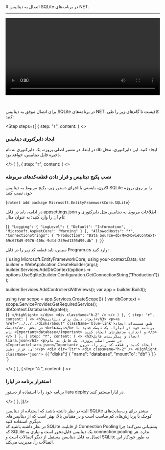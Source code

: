 
<Layout>
# اتصال به دیتابیس SQLite در برنامه‌های NET.
<hr className="mb-2" />

<video
  src="https://files.liara.ir/liara/dotnet/dotnet-ef.mp4"
  controls="controls"
  className="block w-full"
  width="100%" />

<br />
<p> برای اتصال موفق به دیتابیس SQLite در برنامه‌های NET. کافیست تا گام‌های زیر را طی کنید: </p>
<div className="h-2" />

<Step  steps={[
    {
    step: "۱",
    content: (
    <>
            <h3>ایجاد دایرکتوری دیتابیس</h3>
            <div className="h-1" />
            <p>
                در ابتدا، در مسیر اصلی پروژه، یک دایرکتوری به نام <Important>db</Important> ایجاد کنید. این دایرکتوری، 
                محل ذخیره فایل دیتابیس، خواهد بود.
            </p>
    </>
    )
    },
    {
    step: "۲",
    content: (
    <>
            <h3>
                نصب پکیج دیتابیس و قرار دادن قطعه‌کدهای مربوطه
            </h3>
            <p>
                اکنون، بایستی با اجرای دستور زیر، پکیج مربوط به دیتابیس SQLite را بر روی پروژه خود، نصب کنید
            </p>
            <div className="h-2" />
            <div dir='ltr'>
                <Highlight className="dotnet">
                    {`dotnet add package Microsoft.EntityFrameworkCore.SQLite`}
                </Highlight>
            </div>
            <div className="h-2" />
            <p>
                در ادامه، باید در فایل <Important>appsettings.json</Important> اطلاعات مربوط به دیتابیس مثل دایرکتوری و نام آن را وارد کنید؛ به عنوان مثال:
            </p>
                        <div className="h-2" />
            <div dir='ltr'>
                <Highlight className="dotnet">
                    {`{
  "Logging": {
    "LogLevel": {
      "Default": "Information",
      "Microsoft.AspNetCore": "Warning"
    }
  },
  "AllowedHosts": "*",
  "ConnectionStrings": {
    "Production": "Data Source=db/MvcMovieContext-69c678d9-0976-406c-9d44-239ed1395d90.db"
    }
}`}
                </Highlight>
            </div>
            <div className="h-2" />
            <p>
            سپس، باید قطعه کد زیر را در فایل <Important>Program.cs</Important> وارد کنید:
            </p>
                        <div className="h-2" />
            <div dir='ltr'>
                <Highlight className="dotnet">
                    {`using Microsoft.EntityFrameworkCore;
using your-context.Data;
var builder = WebApplication.CreateBuilder(args);
    builder.Services.AddDbContext<your-context>(options =>
        options.UseSqlite(builder.Configuration.GetConnectionString("Production")));

builder.Services.AddControllersWithViews();
var app = builder.Build();

using (var scope = app.Services.CreateScope())
{
    var dbContext = scope.ServiceProvider.GetRequiredService<your-context>();
    dbContext.Database.Migrate();  
}`}
                </Highlight>
            </div>
            <div className="h-2" />
    </>
    )
    },
    {
    step: "۳",
    content: (
    <>
        <h3>ایجاد دیسک برای دیتابیس</h3>
        <p><a href="../../../disks/about" className='blue-link'>طبق مستندات ایجاد دیسک</a>،  در بخش <b>دیسک‌ها</b> برنامه خود در لیارا، یک دیسک جدید با نام <Important>database</Important> و اندازه مدنظرتان ایجاد کنید.</p>
    </>
    )
    },
    {
    step: "۴",
    content: (
    <>
        <h3>ایجاد و پیکربندی فایل liara.json</h3>
        <p>در مسیر اصلی پروژه، یک فایل به نام <Important>liara.json</Important> ایجاد کنید و قطعه کد زیر را، درون آن، قرار دهید:</p>
        <div dir='ltr'>
        <div className="h-2" />
        <Highlight className="json">
        {`{
    "disks":[
        {
            "name": "database",
            "mountTo": "db"
        }
    ]
}
`}
        </Highlight>
        </div>
    </>
    )
    },
    {
    step: "۵ ",
    content: (
    <>
        <h3>استقرار برنامه در لیارا</h3>
        <p>برنامه خود را با استفاده از دستور <Important>liara deploy</Important> در لیارا مستقر کنید.</p>
    </>
    )
    },
]}/>
<div className="h-4" />
    

<div className="h-4" />
البته در نظر داشته باشید که استفاده از دیتابیس SQLite بیشتر برای وب‌سایت‌های کوچک با پردازش‌های کم مناسب است و 
در مقیاس بالا، بهتر است که از دیتابیس‌های دیگری استفاده کنید.

<Section id="connection-pooling" title="استفاده از Connection Pooling" />
در نظر داشته باشید که SQLite از قابلیت Connection Pooling پشتیبانی نمی‌کند؛ چرا که SQLite یک دیتابیس فایل‌محور است و نیازی به connection pooling ندارد. هر اتصال به فایل دیتابیس مستقل از دیگر اتصالات است و SQLite به طور خودکار این اتصالات را، مدیریت می‌کند.


</Layout>